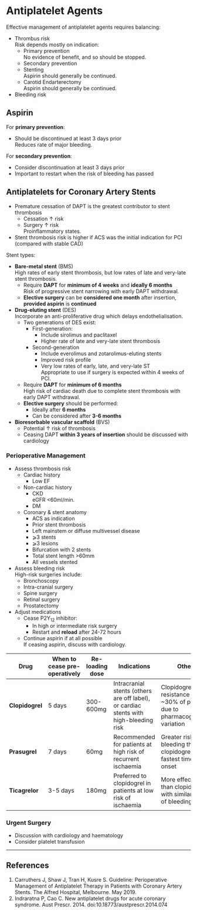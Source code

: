 # Antiplatelet Agents

Effective management of antiplatelet agents requires balancing:

* Thrombus risk\
Risk depends mostly on indication:
	* Primary prevention\
	No evidence of benefit, and so should be stopped.
	* Secondary prevention\
	* Stenting\
	Aspirin should generally be continued.
	* Carotid Endarterectomy\
	Aspirin should generally be continued.
* Bleeding risk



## Aspirin

For **primary prevention**:

* Should be discontinued at least 3 days prior\
Reduces rate of major bleeding.


For **secondary prevention**:

* Consider discontinuation at least 3 days prior
* Important to restart when the risk of bleeding has passed


## Antiplatelets for Coronary Artery Stents

:::caution
* Premature cessation of DAPT is the greatest contributor to stent thrombosis\
	* Cessation ↑ risk
 	* Surgery ↑ risk\
	Proinflammatory states.
* Stent thrombosis risk is higher if ACS was the initial indication for PCI (compared with stable CAD)
:::

Stent types:

* **Bare-metal stent** (BMS)\
High rates of early stent thrombosis, but low rates of late and very-late stent thrombosis.
	* Require **DAPT** for **minimum of 4 weeks** and **ideally 6 months**\
	Risk of progressive stent narrowing with early DAPT withdrawal.
	* **Elective surgery** can be **considered one month** after insertion, **provided aspirin** is **continued**
* **Drug-eluting stent** (DES)\
Incorporate an anti-proliferative drug which delays endothelialisation.
	* Two generations of DES exist:
		* First-generation:
			* Include sirolimus and paclitaxel
			* Higher rate of late and very-late stent thrombosis
		* Second-generation
			* Include everolimus and zotarolimus-eluting stents
			* Improved risk profile
			* Very low rates of early, late, and very-late ST\
			Appropriate to use if surgery is expected within 4 weeks of PCI.
	* Require **DAPT** for **minimum of 6 months**\
	High risk of cardiac death due to complete stent thrombosis with early DAPT withdrawal.
	* **Elective surgery** should be performed:
		* Ideally after **6 months**
		* Can be considered after **3-6 months**
* **Bioresorbable vascular scaffold** (BVS)
	* Potential ↑ risk of thrombosis
	* Ceasing DAPT **within 3 years of insertion** should be discussed with cardiology


### Perioperative Management

* Assess thrombosis risk
	* Cardiac history
		* Low EF
	* Non-cardiac history
		* CKD\
		eGFR <60ml/min.
		* DM
	* Coronary & stent anatomy
		* ACS as indication
		* Prior stent thrombosis
		* Left mainstem or diffuse multivessel disease
		* ⩾3 stents
		* ⩾3 lesions
		* Bifurcation with 2 stents
		* Total stent length >60mm
		* All vessels stented
* Assess bleeding risk\
High-risk surgeries include:
	* Bronchoscopy
	* Intra-cranial surgery
	* Spine surgery
	* Retinal surgery
	* Prostatectomy
* Adjust medications
	* Cease P2Y~12~ inhibitor:
		* In high or intermediate risk surgery
		* Restart and **reload** after 24-72 hours
	* Continue aspirin if at all possible\
	If ceasing aspirin, discuss with cardiology.


| Drug            | When to cease pre-operatively | Re-loading dose | Indications                                                                           | Other                                                                       |
|-----------------|-------------------------------|-----------------|---------------------------------------------------------------------------------------|-----------------------------------------------------------------------------|
| **Clopidogrel** | 5 days                        | 300-600mg       | Intracranial stents (others are off label), or cardiac stents with high-bleeding risk | Clopidogrel resistance in ~30% of patients due to pharmacogenetic variation |
| **Prasugrel**   | 7 days                        | 60mg            | Recommended for patients at high risk of recurrent ischaemia                          | Greater risk of bleeding than clopidogrel, fastest time to onset            |
| **Ticagrelor**  | 3-5 days                      | 180mg           | Preferred to clopidogrel in patients at low risk of ischaemia                         | More effective than clopidogrel with similar rate of bleeding               |


### Urgent Surgery	

* Discussion with cardiology and haematology
* Consider platelet transfusion



---

## References

1. Carruthers J, Shaw J, Tran H, Kusre S. Guideline: Perioperative Management of Antiplatelet Therapy in Patients with Coronary Artery Stents. The Alfred Hospital, Melbourne. May 2019.
2. Indraratna P, Cao C. New antiplatelet drugs for acute coronary syndrome. Aust Prescr. 2014. doi:10.18773/austprescr.2014.074

